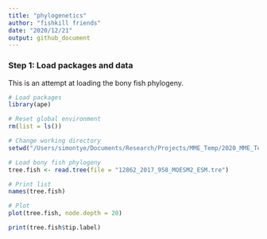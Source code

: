 ```yaml
---
title: "phylogenetics"
author: "fishkill friends"
date: "2020/12/21"
output: github_document
---
```


### Step 1: Load packages and data

This is an attempt at loading the bony fish phylogeny.

```{r: Load packages and data}
# Load packages
library(ape)

# Reset global environment
rm(list = ls())

# Change working directory
setwd("/Users/simontye/Documents/Research/Projects/MME_Temp/2020_MME_Temp/data/raw")

# Load bony fish phylogeny
tree.fish <- read.tree(file = "12862_2017_958_MOESM2_ESM.tre")

# Print list
names(tree.fish)

# Plot
plot(tree.fish, node.depth = 20)

print(tree.fish$tip.label)

```